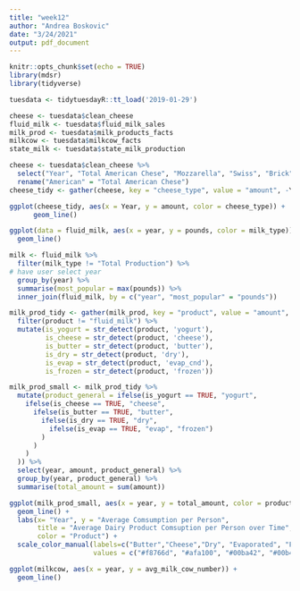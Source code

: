 ```yaml
---
title: "week12"
author: "Andrea Boskovic"
date: "3/24/2021"
output: pdf_document
---
```


```r
knitr::opts_chunk$set(echo = TRUE)
library(mdsr)
library(tidyverse)
```

```r
tuesdata <- tidytuesdayR::tt_load('2019-01-29')

cheese <- tuesdata$clean_cheese
fluid_milk <- tuesdata$fluid_milk_sales
milk_prod <- tuesdata$milk_products_facts
milkcow <- tuesdata$milkcow_facts
state_milk <- tuesdata$state_milk_production
```

```r
cheese <- tuesdata$clean_cheese %>%
  select("Year", "Total American Chese", "Mozzarella", "Swiss", "Brick", "Muenster", "Blue", "Cheddar") %>%
  rename("American" = "Total American Chese")
cheese_tidy <- gather(cheese, key = "cheese_type", value = "amount", -Year)
```

```r
ggplot(cheese_tidy, aes(x = Year, y = amount, color = cheese_type)) + 
      geom_line()
```

```r
ggplot(data = fluid_milk, aes(x = year, y = pounds, color = milk_type)) +
  geom_line()
```


```r
milk <- fluid_milk %>%
  filter(milk_type != "Total Production") %>%
# have user select year
  group_by(year) %>%
  summarise(most_popular = max(pounds)) %>%
  inner_join(fluid_milk, by = c("year", "most_popular" = "pounds"))
```

```r
milk_prod_tidy <- gather(milk_prod, key = "product", value = "amount", -year) %>%
  filter(product != "fluid_milk") %>%
  mutate(is_yogurt = str_detect(product, 'yogurt'),
         is_cheese = str_detect(product, 'cheese'),
         is_butter = str_detect(product, 'butter'),
         is_dry = str_detect(product, 'dry'),
         is_evap = str_detect(product, 'evap_cnd'),
         is_frozen = str_detect(product, 'frozen'))

milk_prod_small <- milk_prod_tidy %>%
  mutate(product_general = ifelse(is_yogurt == TRUE, "yogurt",
    ifelse(is_cheese == TRUE, "cheese",
      ifelse(is_butter == TRUE, "butter",
        ifelse(is_dry == TRUE, "dry",
          ifelse(is_evap == TRUE, "evap", "frozen")
        )
      )
    )
  )) %>%
  select(year, amount, product_general) %>%
  group_by(year, product_general) %>%
  summarise(total_amount = sum(amount))
```

```r
ggplot(milk_prod_small, aes(x = year, y = total_amount, color = product_general)) +
  geom_line() +
  labs(x= "Year", y = "Average Comsumption per Person",
       title = "Average Dairy Product Comsuption per Person over Time",
       color = "Product") + 
  scale_color_manual(labels=c("Butter","Cheese","Dry", "Evaporated", "Frozen", "Yogurt"), 
                     values = c("#f8766d", "#afa100", "#00ba42", "#00b4ef", "#ac88ff", "#fc61d5"))
```

```r
ggplot(milkcow, aes(x = year, y = avg_milk_cow_number)) +
  geom_line()
```

